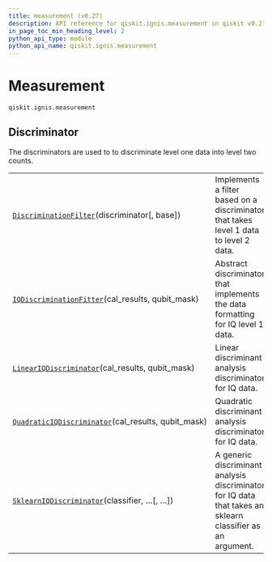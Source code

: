 ```yaml
---
title: measurement (v0.27)
description: API reference for qiskit.ignis.measurement in qiskit v0.27
in_page_toc_min_heading_level: 2
python_api_type: module
python_api_name: qiskit.ignis.measurement
---
```


<span id="module-qiskit.ignis.measurement" />

<span id="qiskit-ignis-measurement" />

<span id="measurement-qiskit-ignis-measurement" />

# Measurement

`qiskit.ignis.measurement`

## Discriminator

The discriminators are used to to discriminate level one data into level two counts.

|                                                                                                                                                                |                                                                                                            |
| -------------------------------------------------------------------------------------------------------------------------------------------------------------- | ---------------------------------------------------------------------------------------------------------- |
| [`DiscriminationFilter`](qiskit.ignis.measurement.DiscriminationFilter "qiskit.ignis.measurement.DiscriminationFilter")(discriminator\[, base])                | Implements a filter based on a discriminator that takes level 1 data to level 2 data.                      |
| [`IQDiscriminationFitter`](qiskit.ignis.measurement.IQDiscriminationFitter "qiskit.ignis.measurement.IQDiscriminationFitter")(cal\_results, qubit\_mask)       | Abstract discriminator that implements the data formatting for IQ level 1 data.                            |
| [`LinearIQDiscriminator`](qiskit.ignis.measurement.LinearIQDiscriminator "qiskit.ignis.measurement.LinearIQDiscriminator")(cal\_results, qubit\_mask)          | Linear discriminant analysis discriminator for IQ data.                                                    |
| [`QuadraticIQDiscriminator`](qiskit.ignis.measurement.QuadraticIQDiscriminator "qiskit.ignis.measurement.QuadraticIQDiscriminator")(cal\_results, qubit\_mask) | Quadratic discriminant analysis discriminator for IQ data.                                                 |
| [`SklearnIQDiscriminator`](qiskit.ignis.measurement.SklearnIQDiscriminator "qiskit.ignis.measurement.SklearnIQDiscriminator")(classifier, …\[, …])             | A generic discriminant analysis discriminator for IQ data that takes an sklearn classifier as an argument. |


